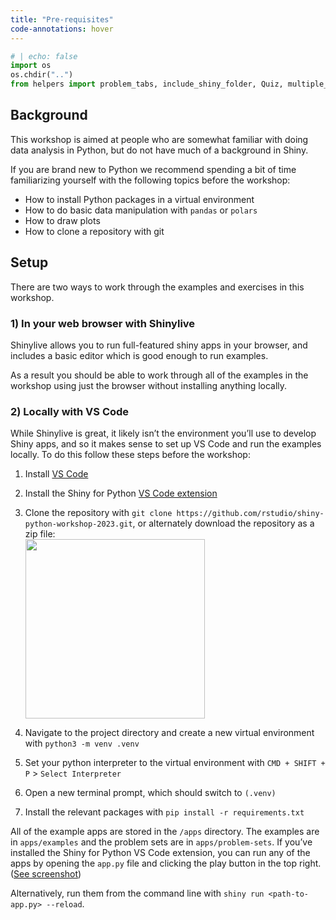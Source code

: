 ```yaml
---
title: "Pre-requisites"
code-annotations: hover
---
```


```python
# | echo: false
import os
os.chdir("..")
from helpers import problem_tabs, include_shiny_folder, Quiz, multiple_choice_app
```


## Background

This workshop is aimed at people who are somewhat familiar with doing data analysis in Python, but do not have much of a background in Shiny. 

If you are brand new to Python we recommend spending a bit of time familiarizing yourself with the following topics before the workshop: 

- How to install Python packages in a virtual environment 
- How to do basic data manipulation with `pandas` or `polars`
- How to draw plots 
- How to clone a repository with git

## Setup

There are two ways to work through the examples and exercises in this workshop.

### 1) In your web browser with Shinylive

Shinylive allows you to run full-featured shiny apps in your browser, and includes a basic editor which is good enough to run examples. 

As a result you should be able to work through all of the examples in the workshop using just the browser without installing anything locally.

### 2) Locally with VS Code

While Shinylive is great, it likely isn't the environment you'll use to develop Shiny apps, and so it makes sense to set up VS Code and run the examples locally. To do this follow these steps before the workshop:

1)  Install [VS Code](https://code.visualstudio.com/)

2)  Install the Shiny for Python [VS Code extension](https://marketplace.visualstudio.com/items?itemName=posit.shiny-python)

3)  Clone the repository with `git clone https://github.com/rstudio/shiny-python-workshop-2023.git`, or alternately download the repository as a zip file: \
    ![](../images/git-download-button.png){width="287"}

4)  Navigate to the project directory and create a new virtual environment with `python3 -m venv .venv`

5)  Set your python interpreter to the virtual environment with `CMD + SHIFT + P` \> `Select Interpreter`

6)  Open a new terminal prompt, which should switch to `(.venv)`

7)  Install the relevant packages with `pip install -r requirements.txt`

All of the example apps are stored in the `/apps` directory. 
The examples are in `apps/examples` and the problem sets are in `apps/problem-sets`. 
If you've installed the Shiny for Python VS Code extension, you can run any of the apps by opening the `app.py` file and clicking the play button in the top right. ([See screenshot](https://camo.githubusercontent.com/5d947e6dff7d74fd1cf221e79583105c42e4986ae673ce79733ce5edbfdcdda5/68747470733a2f2f7368696e792e7273747564696f2e636f6d2f70792f646f63732f6173736574732f7673636f64652e706e67))

Alternatively, run them from the command line with `shiny run <path-to-app.py> --reload`.